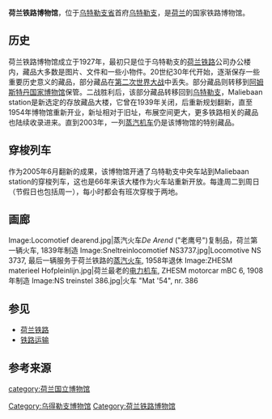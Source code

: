 {{Infobox museum
| name                = 荷兰铁路博物馆<br>Railway Museum
| native_name         = Spoorwegmuseum
| native_name_lang    = Dutch
| image               = Rijksmonument-36180.jpg
| imagesize           = 250
| caption             = 2010年的荷兰铁路博物馆
| alt                 = 
| location            = {{NLD}}[[乌特勒支|乌特勒支]]
| type                = [[交通博物馆|交通博物馆]]
| accreditation       = 
| key_holdings        = 
| collections         = 
| collection          = 
| visitors            = 355,000 (2012 est.)<ref name="mv2013">{{nl icon}} [http://www.museumvereniging.nl/LinkClick.aspx?fileticket=LEZFGcsvKBc%3d&tabid=334 Top 55 Museumbezoek 2012]{{dead link|date=2018年4月 |bot=InternetArchiveBot |fix-attempted=yes }}, Nederlandse Museumvereniging, 2012. Retrieved on 2013-09-27.</ref><br>
[[荷兰参观人数最多的博物馆列表|Ranking 10th nationally]] (2013)
| director            =  Paul M.L. van Vlijmen<ref name="organization">{{nl icon}} [http://www.spoorwegmuseum.nl/praktische_info/organisatie/over_ons.html Over ons] {{webarchive|url=https://web.archive.org/web/20131002132509/http://www.spoorwegmuseum.nl/praktische_info/organisatie/over_ons.html |date=2013-10-02 }}, Railway Museum. Retrieved on 2013-09-27.</ref>
| president           = 
| curator             = 
| owner               =
| publictransit       = 
| car_park            = 
| network             = 
| website             = {{URL|www.spoorwegmuseum.nl}}
}}

'''荷兰铁路博物馆'''，位于[[乌特勒支省|乌特勒支省]]首府[[乌特勒支|乌特勒支]]，是[[荷兰|荷兰]]的国家铁路博物馆。

== 历史 ==
荷兰铁路博物馆成立于1927年，最初只是位于乌特勒支的[[荷兰铁路|荷兰铁路]]公司办公楼内，藏品大多数是图片、文件和一些小物件。20世纪30年代开始，逐渐保存一些重要历史意义的藏品，部分藏品在[[第二次世界大战|第二次世界大战]]中丢失。部分藏品则转移到[[阿姆斯特丹国家博物馆|阿姆斯特丹国家博物馆]]保管。二战胜利后，该部分藏品转移回到[[乌特勒支|乌特勒支]]，Maliebaan station是新选定的存放藏品大楼，它曾在1939年关闭，后重新规划翻新，直至1954年博物馆重新开业，新址相对于旧址，布展空间更大，更多铁路相关的藏品也陆续收录进来。直到2003年，一列[[蒸汽机车|蒸汽机车]]仍是该博物馆的特别藏品。

== 穿梭列车 ==
作为2005年6月翻新的成果，该博物馆开通了乌特勒支中央车站到Maliebaan station的穿梭列车，这也是66年来该大楼作为火车站重新开放。每逢周二到周日（节假日也包括周一），每小时都会有班次穿梭于两地。

== 画廊 ==
<gallery>
Image:Locomotief dearend.jpg|蒸汽火车''De Arend'' ("老鹰号")复制品，荷兰第一辆火车, 1839年制造
Image:Sneltreinlocomotief NS3737.jpg|Locomotive NS 3737, 最后一辆服务于荷兰铁路的[[蒸汽火车|蒸汽火车]], 1958年退休
Image:ZHESM materieel Hofpleinlijn.jpg|荷兰最老的[[电力机车|电力机车]], ZHESM motorcar mBC 6, 1908年制造
Image:NS treinstel 386.jpg|火车 "Mat '54", nr. 386
</gallery>

== 参见 ==
*[[荷兰铁路|荷兰铁路]]
*[[铁路运输|铁路运输]]

== 参考来源 ==
{{Reflist}}

[[Category:乌得勒支博物馆|Category:乌得勒支博物馆]]
[[category:荷兰国立博物馆|category:荷兰国立博物馆]]
[[Category:荷兰铁路博物馆|Category:荷兰铁路博物馆]]